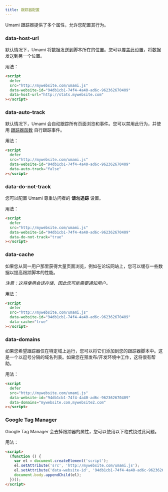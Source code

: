 ```yaml
---
title: 跟踪器配置
---
```


Umami 跟踪器提供了多个属性，允许您配置其行为。

### data-host-url

默认情况下，Umami 将数据发送到脚本所在的位置。您可以覆盖此设置，将数据发送到另一个位置。

用法：

```html
<script
  defer
  src="http://mywebsite.com/umami.js"
  data-website-id="94db1cb1-74f4-4a40-ad6c-962362670409"
  data-host-url="http://stats.mywebsite.com"
></script>
```

### data-auto-track

默认情况下，Umami 会自动跟踪所有页面浏览和事件。您可以禁用此行为，并使用 [跟踪器函数](/docs/tracker-functions) 自行跟踪事件。

用法：

```html
<script
  defer
  src="http://mywebsite.com/umami.js"
  data-website-id="94db1cb1-74f4-4a40-ad6c-962362670409"
  data-auto-track="false"
></script>
```

### data-do-not-track

您可以配置 Umami 尊重访问者的 **请勿追踪** 设置。

用法：

```html
<script
  defer
  src="http://mywebsite.com/umami.js"
  data-website-id="94db1cb1-74f4-4a40-ad6c-962362670409"
  data-do-not-track="true"
></script>
```

### data-cache

如果您从同一用户那里获得大量页面浏览，例如在论坛网站上，您可以缓存一些数据以提高跟踪脚本的性能。

_注意：这将使用会话存储，因此您可能需要通知用户。_

用法：

```html
<script
  defer
  src="http://mywebsite.com/umami.js"
  data-website-id="94db1cb1-74f4-4a40-ad6c-962362670409"
  data-cache="true"
></script>
```

### data-domains

如果您希望跟踪器仅在特定域上运行，您可以将它们添加到您的跟踪器脚本中。这是一个以逗号分隔的域名列表。如果您在预发布/开发环境中工作，这将很有帮助。

用法：

```html
<script
  defer
  src="http://mywebsite.com/umami.js"
  data-website-id="94db1cb1-74f4-4a40-ad6c-962362670409"
  data-domains="mywebsite.com,mywebsite2.com"
></script>
```

### Google Tag Manager

Google Tag Manager 会去掉跟踪器的属性，您可以使用以下格式绕过此问题。

用法：

```html
<script>
  (function () {
    var el = document.createElement('script');
    el.setAttribute('src', 'http://mywebsite.com/umami.js');
    el.setAttribute('data-website-id', '94db1cb1-74f4-4a40-ad6c-962362670409');
    document.body.appendChild(el);
  })();
</script>
```